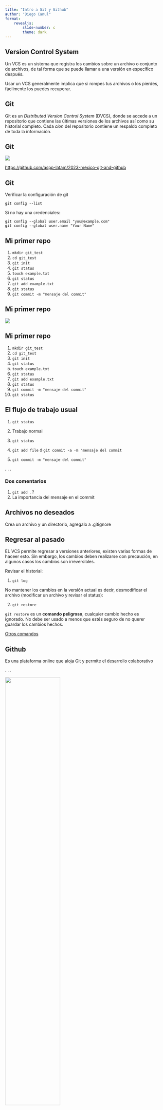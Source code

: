 ```yaml
---
title: "Intro a Git y Github"
author: "Diego Canul"
format: 
    revealjs:
        slide-number: c
        theme: dark
---
```

## Version Control System 
Un VCS es un sistema que registra los cambios sobre un archivo o conjunto de archivos, de tal forma que se puede llamar a una versión en específico después.

Usar un VCS generalmente implica que si rompes tus archivos o los pierdes, fácilmente los puedes recuperar.

## Git
Git es un _Distributed Version Control System_ (DVCS), donde se accede a un repositorio que contiene las últimas versiones de los archivos así como su historial completo. Cada _clon_ del repositorio contiene un respaldo completo de toda la información.

## Git {.scrollable}
![](./img/scenario1.png){fig-align="center"}

::: aside
[https://github.com/aspp-latam/2023-mexico-git-and-github](https://github.com/aspp-latam/2023-mexico-git-and-github)
:::

## Git
Verificar la configuración de git
```
git config --list
```
Si no hay una credenciales:
```
git config --global user.email "you@example.com"
git config --global user.name "Your Name"
```
## Mi primer repo {.smaller}
1. ``` mkdir git_test ```
1. ``` cd git_test ```
1. ``` git init ```
1. ``` git status ```
1. ``` touch example.txt ```
1. ``` git status ```
1. ``` git add example.txt ```
1. ``` git status ```
1. ``` git commit -m "mensaje del commit" ```

## Mi primer repo
![](./img/error_commit.png){fig-align="center"}

## Mi primer repo {.smaller}
1. ``` mkdir git_test ```
1. ``` cd git_test ```
1. ``` git init ```
1. ``` git status ```
1. ``` touch example.txt ```
1. ``` git status ```
1. ``` git add example.txt ```
1. ``` git status ```
1. ``` git commit -m "mensaje del commit" ```
1. ``` git status ```

## El flujo de trabajo usual
:::{.incremental}
1. ``` git status ```
1. Trabajo normal
1. ``` git status ```
1. ``` git add file ``` ó ``` git commit -a -m "mensaje del commit ```

1. ```git commit -m "mensaje del commit" ```
:::

. . .

### Dos comentarios
1. ``` git add .```?
1. La importancia del mensaje en el commit

## Archivos no deseados
Crea un archivo y un directorio, agregalo a .gitignore


## Regresar al pasado {.scrollable}
EL VCS permite regresar a versiones anteriores, existen varias formas de haceer esto. Sin embargo, los cambios deben realizarse con precaución, en algunos casos los cambios son irreversibles.

Revisar el historial:

1. ``` git log```

No mantener los cambios en la versión actual es decir, desmodificar el archivo (modificar un archivo y revisar el status):

2. ``` git restore```

``` git restore ``` es un **comando peligroso**, cualquier cambio hecho es ignorado. No debe ser usado a menos que estés seguro de no querer guardar los cambios hechos.

[Otros comandos](https://github.com/aspp-latam/2023-mexico-git-and-github/tree/main)

## Github {.smaller}
Es una plataforma online que aloja Git y permite el desarrollo colaborativo

. . .

![](./img/scenario2.png){fig-align="center" width=60%}

## Configuración del SSH {.scrollable}
**En la terminal:**

1. ``` ssh-keygen -t ed25519 -C "tu_correo_en_github@example.com" ``` (enter, enter, enter)
1. ``` eval "$(ssh-agent -s)" ```
1. ``` ssh-add ~/.ssh/id_ed25519 ```
1. ``` cat ~/.ssh/id_ed25519.pub ``` y copiar el output

**En Github:**

1. Ir a Settings
1. Claves SSH y GPG
1. Nueva clave SSH
1. Agregar clave

**Comprobar la conexión en terminal:**

1. ``` ssh -T git@github.com ```
1. :-)

## Clonando un repo
Otra forma de crear un repo es creando uno desde [github.com](github.com) y luego haciendo usando el comando ``` git clone github.com/tu_repo ```.

Puedes clonar un repo y usarlo de manera local o personal, o clonar un repo donde participas en un proyecto.

## Interactuando con github I {.scrollable}
1. Abre el siguiente repo: [https://github.com/dcanulr/git_eolica](https://github.com/dcanulr/git_eolica) y copia el link clone ssh

1. Realiza el clon del repo ``` git clone git@github.com:dcanulr/git_eolica.git```

1. Crea un archivo nombrado "tu_nombre.csv" y actualiza el repo 

1. Una vez hecho el commit local, revisa ``` git status ``` actualiza el repo remoto con ``` git push```

## Interactuando con github II {.scrollable}
1. Si existen cambios hechos en el repo remoto se verán reflejados en el status

1. Para actualizar los cambios remotos utiliza ``` git pull```

1. Trabaja de manera local y realiza el commit [local], y después realiza el push [remoto]

## {.scrollable}
![](./img/scenario3.png)

::: aside
[https://github.com/aspp-latam/2023-mexico-git-and-github](https://github.com/aspp-latam/2023-mexico-git-and-github)
:::

## {.scrollable}
![](./img/scenario5.png)

::: aside
[https://github.com/aspp-latam/2023-mexico-git-and-github](https://github.com/aspp-latam/2023-mexico-git-and-github)
:::
